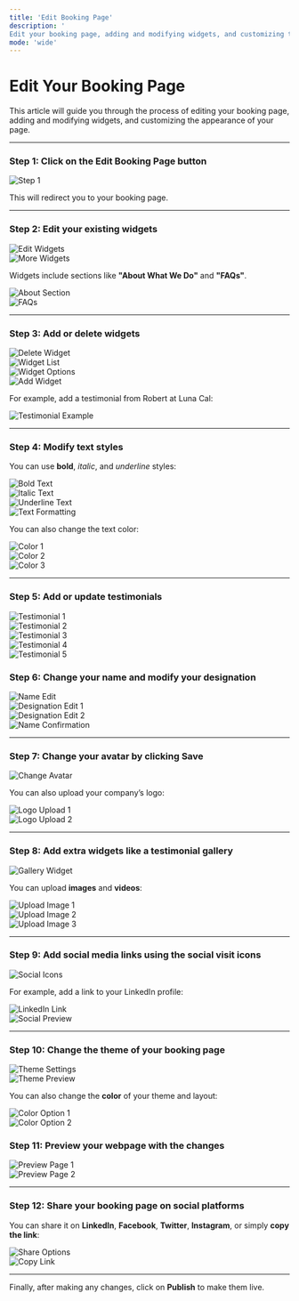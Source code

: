 ```yaml
---
title: 'Edit Booking Page'
description: '
Edit your booking page, adding and modifying widgets, and customizing the appearance of your page.'
mode: 'wide'
---
```


# Edit Your Booking Page

This article will guide you through the process of editing your booking page, adding and modifying widgets, and customizing the appearance of your page.

---

### Step 1: Click on the **Edit Booking Page** button

![Step 1](https://usercontent.in.prod.clueso.io/.../8eb161af-0e4a-4b0d-a0a9-d1aa2849fc4d.png)

This will redirect you to your booking page.

---

### Step 2: Edit your existing widgets

![Edit Widgets](https://usercontent.in.prod.clueso.io/.../b8939946-5b2c-47f9-9245-ec96ec43ab65.png)  
![More Widgets](https://usercontent.in.prod.clueso.io/.../21264579-761d-4de2-b594-e11b87ae642f.png)

Widgets include sections like **"About What We Do"** and **"FAQs"**.

![About Section](https://usercontent.in.prod.clueso.io/.../d500ed4a-b012-463a-a9b7-4dc3e031f2ea.png)  
![FAQs](https://usercontent.in.prod.clueso.io/.../236c18dc-0f03-422a-9664-f6efd8b005b9.png)

---

### Step 3: Add or delete widgets

![Delete Widget](https://usercontent.in.prod.clueso.io/.../d46d541e-3a8c-459c-b007-c31181408e0d.png)  
![Widget List](https://usercontent.in.prod.clueso.io/.../d9b16506-e92d-424f-8ba4-fa7d828121dd.png)  
![Widget Options](https://usercontent.in.prod.clueso.io/.../08313dbc-55fa-4f28-8fcb-c00d112baa45.png)  
![Add Widget](https://usercontent.in.prod.clueso.io/.../c46f24ed-932e-4d60-bf09-007035f63095.png)

For example, add a testimonial from Robert at Luna Cal:

![Testimonial Example](https://usercontent.in.prod.clueso.io/.../6b8704ab-8c35-4f51-9ef1-a743fee521fb.png)

---

### Step 4: Modify text styles

You can use **bold**, *italic*, and _underline_ styles:

![Bold Text](https://usercontent.in.prod.clueso.io/.../5367305a-8575-4780-a749-952b4ad34cbf.png)  
![Italic Text](https://usercontent.in.prod.clueso.io/.../50369eb1-8068-4450-8f82-0681ccabae50.png)  
![Underline Text](https://usercontent.in.prod.clueso.io/.../ac33330c-b615-4f23-8e10-acb1572c3128.png)  
![Text Formatting](https://usercontent.in.prod.clueso.io/.../62879c14-1061-4d1d-8426-894911db3567.png)

You can also change the text color:

![Color 1](https://usercontent.in.prod.clueso.io/.../0dc0244f-af73-4b14-b7b9-78fc5e90b98d.png)  
![Color 2](https://usercontent.in.prod.clueso.io/.../ccae49d0-df33-4ed9-9953-86337e70936f.png)  
![Color 3](https://usercontent.in.prod.clueso.io/.../e3b460a1-f0ec-4bc8-b3ec-e9739997c65a.png)

---

### Step 5: Add or update testimonials

![Testimonial 1](https://usercontent.in.prod.clueso.io/.../960d0f31-24bd-4b76-8cd0-4000d1327187.png)  
![Testimonial 2](https://usercontent.in.prod.clueso.io/.../7f8bfca7-f616-43da-b18f-7116b16c4a6e.png)  
![Testimonial 3](https://usercontent.in.prod.clueso.io/.../ccc9873f-2af8-486b-88f8-25be5f68fca3.png)  
![Testimonial 4](https://usercontent.in.prod.clueso.io/.../8bc91277-1c24-430c-ae9a-a38bdaa0199a.png)  
![Testimonial 5](https://usercontent.in.prod.clueso.io/.../c8a8fd8c-eb0f-41cc-b4ee-93b519ebd463.png)

### Step 6: Change your name and modify your designation

![Name Edit](https://usercontent.in.prod.clueso.io/.../163eeb23-e621-4661-8c66-4cdf2e02b18b.png)  
![Designation Edit 1](https://usercontent.in.prod.clueso.io/.../3ce71413-eae9-4cd8-9a87-52c45bd692a4.png)  
![Designation Edit 2](https://usercontent.in.prod.clueso.io/.../18c42bf9-2a74-4718-bf92-0b8b31752b34.png)  
![Name Confirmation](https://usercontent.in.prod.clueso.io/.../12d383ba-8994-4678-b3da-e14ec7b99080.png)

---

### Step 7: Change your avatar by clicking **Save**

![Change Avatar](https://usercontent.in.prod.clueso.io/.../b5fe999b-654d-4908-ab1e-0cfe01c90067.png)

You can also upload your company’s logo:

![Logo Upload 1](https://usercontent.in.prod.clueso.io/.../55a71e83-a3e5-4c89-80fa-9cbb1129a103.png)  
![Logo Upload 2](https://usercontent.in.prod.clueso.io/.../cbc617ed-cbb2-4b10-9d99-7dc88226a035.png)

---

### Step 8: Add extra widgets like a testimonial gallery

![Gallery Widget](https://usercontent.in.prod.clueso.io/.../68501f89-902a-46e8-ab33-f2a4b50ebb29.png)

You can upload **images** and **videos**:

![Upload Image 1](https://usercontent.in.prod.clueso.io/.../590ec258-c70f-45e5-b4ef-a9623504478c.png)  
![Upload Image 2](https://usercontent.in.prod.clueso.io/.../1c2bfada-6ec5-4c82-acaf-8e8372aed0ba.png)  
![Upload Image 3](https://usercontent.in.prod.clueso.io/.../ca431d17-2597-454b-a727-bec1e125b07c.png)

---

### Step 9: Add social media links using the social visit icons

![Social Icons](https://usercontent.in.prod.clueso.io/.../08af6872-18c7-4923-9384-bf8cd432ce3e.png)

For example, add a link to your LinkedIn profile:

![LinkedIn Link](https://usercontent.in.prod.clueso.io/.../8f3d0ae7-a49e-47a1-a5a4-828b13206b7c.png)  
![Social Preview](https://usercontent.in.prod.clueso.io/.../b721861e-c10e-470a-aa59-72229442f71d.png)

---

### Step 10: Change the theme of your booking page

![Theme Settings](https://usercontent.in.prod.clueso.io/.../e6067024-6fd7-4411-b1fd-5b132256c131.png)  
![Theme Preview](https://usercontent.in.prod.clueso.io/.../1110ad45-7666-4508-ba1c-a16718643206.png)

You can also change the **color** of your theme and layout:

![Color Option 1](https://usercontent.in.prod.clueso.io/.../0b8bd688-305d-4cfd-930b-3fce1b002557.png)  
![Color Option 2](https://usercontent.in.prod.clueso.io/.../de1421db-19b2-4cbb-9748-416978d33de5.png)

### Step 11: Preview your webpage with the changes

![Preview Page 1](https://usercontent.in.prod.clueso.io/.../a33a015b-0a49-4f6b-b7bc-8ee78434555d.png)  
![Preview Page 2](https://usercontent.in.prod.clueso.io/.../83c0ecfc-f79b-4b2f-a464-ee81f2e33866.png)

---

### Step 12: Share your booking page on social platforms

You can share it on **LinkedIn**, **Facebook**, **Twitter**, **Instagram**, or simply **copy the link**:

![Share Options](https://usercontent.in.prod.clueso.io/.../b7f526bd-2877-411b-b944-7b1171b9e27a.png)  
![Copy Link](https://usercontent.in.prod.clueso.io/.../fcd5dd02-a20f-40b2-bc3a-8bb0fcbef5e8.png)

---

Finally, after making any changes, click on **Publish** to make them live.
